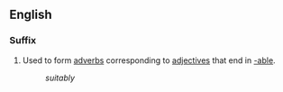 ==English==
===Suffix===
#Used to form [[adverb]]s corresponding to [[adjective]]s that end in [[-able]].
#:''suitably''
